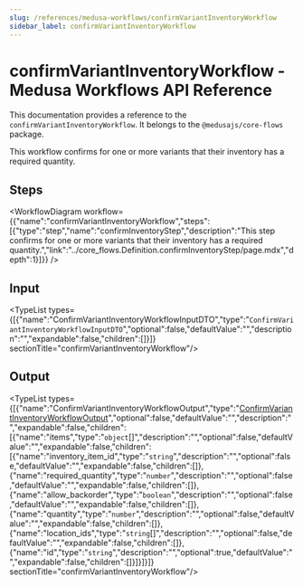 ```yaml
---
slug: /references/medusa-workflows/confirmVariantInventoryWorkflow
sidebar_label: confirmVariantInventoryWorkflow
---
```



# confirmVariantInventoryWorkflow - Medusa Workflows API Reference

This documentation provides a reference to the `confirmVariantInventoryWorkflow`. It belongs to the `@medusajs/core-flows` package.

This workflow confirms for one or more variants that their inventory has a required quantity.

## Steps

<WorkflowDiagram workflow={{"name":"confirmVariantInventoryWorkflow","steps":[{"type":"step","name":"confirmInventoryStep","description":"This step confirms for one or more variants that their inventory has a required quantity.","link":"../core_flows.Definition.confirmInventoryStep/page.mdx","depth":1}]}} />

## Input

<TypeList types={[{"name":"ConfirmVariantInventoryWorkflowInputDTO","type":"`ConfirmVariantInventoryWorkflowInputDTO`","optional":false,"defaultValue":"","description":"","expandable":false,"children":[]}]}  sectionTitle="confirmVariantInventoryWorkflow"/>

## Output

<TypeList types={[{"name":"ConfirmVariantInventoryWorkflowOutput","type":"[ConfirmVariantInventoryWorkflowOutput](../../../interfaces/core_flows.ConfirmVariantInventoryWorkflowOutput/page.mdx)","optional":false,"defaultValue":"","description":"","expandable":false,"children":[{"name":"items","type":"`object`[]","description":"","optional":false,"defaultValue":"","expandable":false,"children":[{"name":"inventory_item_id","type":"`string`","description":"","optional":false,"defaultValue":"","expandable":false,"children":[]},{"name":"required_quantity","type":"`number`","description":"","optional":false,"defaultValue":"","expandable":false,"children":[]},{"name":"allow_backorder","type":"`boolean`","description":"","optional":false,"defaultValue":"","expandable":false,"children":[]},{"name":"quantity","type":"`number`","description":"","optional":false,"defaultValue":"","expandable":false,"children":[]},{"name":"location_ids","type":"`string`[]","description":"","optional":false,"defaultValue":"","expandable":false,"children":[]},{"name":"id","type":"`string`","description":"","optional":true,"defaultValue":"","expandable":false,"children":[]}]}]}]}  sectionTitle="confirmVariantInventoryWorkflow"/>
